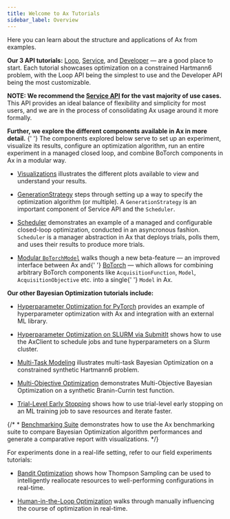 ```yaml
---
title: Welcome to Ax Tutorials
sidebar_label: Overview
---
```


Here you can learn about the structure and applications of Ax from examples.

**Our 3 API tutorials:** [Loop](gpei_hartmann_loop.html), [Service](gpei_hartmann_service.html), and [Developer](gpei_hartmann_developer.html) — are a good place to start. Each tutorial showcases optimization on a constrained Hartmann6 problem, with the Loop API being the simplest to use and the Developer API being the most customizable.

**NOTE: We recommend the [Service API](gpei_hartmann_service.html) for the vast majority of use cases.** This API provides an ideal balance of flexibility and simplicity for most users, and we are in the process of consolidating Ax usage around it more formally.

**Further, we explore the different components available in Ax in more detail.** {' '} The components explored below serve to set up an experiment, visualize its results, configure an optimization algorithm, run an entire experiment in a managed closed loop, and combine BoTorch components in Ax in a modular way.

*   [Visualizations](visualizations.html) illustrates the different plots available to view and understand your results.

*   [GenerationStrategy](generation_strategy.html) steps through setting up a way to specify the optimization algorithm (or multiple). A `GenerationStrategy` is an important component of Service API and the `Scheduler`.

*   [Scheduler](scheduler.html) demonstrates an example of a managed and configurable closed-loop optimization, conducted in an asyncronous fashion. `Scheduler` is a manager abstraction in Ax that deploys trials, polls them, and uses their results to produce more trials.

*   [Modular `BoTorchModel`](modular_botax.html) walks though a new beta-feature — an improved interface between Ax and{' '} [BoTorch](https://botorch.org/) — which allows for combining arbitrary BoTorch components like `AcquisitionFunction`, `Model`, `AcquisitionObjective` etc. into a single{' '} `Model` in Ax.

**Our other Bayesian Optimization tutorials include:**

*   [Hyperparameter Optimization for PyTorch](tune_cnn_service.html) provides an example of hyperparameter optimization with Ax and integration with an external ML library.

*   [Hyperparameter Optimization on SLURM via SubmitIt](submitit.html) shows how to use the AxClient to schedule jobs and tune hyperparameters on a Slurm cluster.

*   [Multi-Task Modeling](multi_task.html) illustrates multi-task Bayesian Optimization on a constrained synthetic Hartmann6 problem.

*   [Multi-Objective Optimization](multiobjective_optimization.html) demonstrates Multi-Objective Bayesian Optimization on a synthetic Branin-Currin test function.

*   [Trial-Level Early Stopping](early_stopping/early_stopping.html) shows how to use trial-level early stopping on an ML training job to save resources and iterate faster.

{/* *   [Benchmarking Suite](benchmarking_suite_example.html) demonstrates how to use the Ax benchmarking suite to compare Bayesian Optimization algorithm performances and generate a comparative report with visualizations. */}

For experiments done in a real-life setting, refer to our field experiments tutorials:

*   [Bandit Optimization](factorial.html) shows how Thompson Sampling can be used to intelligently reallocate resources to well-performing configurations in real-time.

*   [Human-in-the-Loop Optimization](human_in_the_loop/human_in_the_loop.html) walks through manually influencing the course of optimization in real-time.

